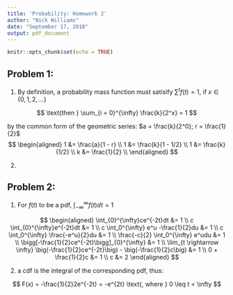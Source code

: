 ```yaml
---
title: 'Probability: Homework 2'
author: "Nick Williams"
date: "September 17, 2018"
output: pdf_document
---
```


```r
knitr::opts_chunk$set(echo = TRUE)
```

## Problem 1: 

(1) By definition, a probability mass function must satisify $\sum^t f(t) = 1$, if $x \in \{0, 1, 2, ...\}$

$$
\text{then } \sum_{i = 0}^{\infty} \frac{k}{2^x} = 1 
$$

by the common form of the geometric series: $a = \frac{k}{2^0}; r = \frac{1}{2}$
$$
\begin{aligned}
1 &= \frac{a}{1 - r} \\
1 &= \frac{k}{1 - 1/2} \\
1 &= \frac{k}{1/2} \\
k &= \frac{1}{2} \\
\end{aligned}
$$

(2) 


## Problem 2: 

(1) For $f(t)$ to be a pdf, $\int_{-\infty}^{\infty}f(t)dt = 1$

$$
\begin{aligned}
\int_{0}^{\infty}ce^{-2t}dt &= 1 \\
c \int_{0}^{\infty}e^{-2t}dt &= 1 \\
c \int_0^{\infty} e^u -\frac{1}{2}du &= 1 \\
c \int_0^{\infty} \frac{-e^u}{2}du &= 1 \\
\frac{-c}{2} \int_0^{\infty} e^udu &= 1 \\
\bigg[-\frac{1}{2}ce^{-2t}\bigg]_{0}^{\infty} &= 1 \\
\lim_{t \rightarrow \infty} \big(-\frac{1}{2}ce^{-2t}\big) - \big(-\frac{1}{2}c\big) &= 1 \\
0 + \frac{1}{2}c &= 1 \\
c &= 2
\end{aligned}
$$

\newpage

(2) a cdf is the integral of the corresponding pdf, thus: 

$$
F(x) = -\frac{1}{2}2e^{-2t} = -e^{2t} \text{, where } 0 \leq t < \infty
$$ 







